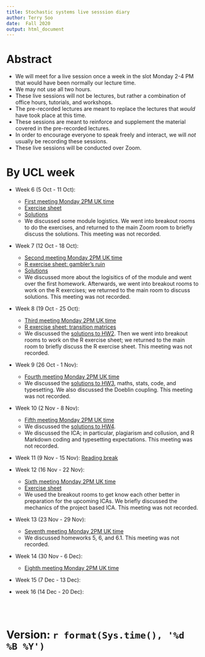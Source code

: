 ```yaml
---
title: Stochastic systems live sesssion diary
author: Terry Soo
date:  Fall 2020
output: html_document
---
```


#  Abstract

* We will meet for a live session once a week in the slot Monday 2-4 PM that would have been normally our lecture time.   
* We may not use all two hours.    
* These live sessions will not be lectures, but rather a combination of office hours, tutorials, and workshops.   
* The pre-recorded lectures are meant to replace the lectures that *would* have took place at this time.   
*  These sessions are meant to reinforce and supplement the material covered in the pre-recorded lectures. 
* In order to encourage everyone to speak freely and interact, we will *not* usually be recording these sessions.
* These live sessions will be conducted over Zoom. 




# By UCL week


* Week 6 (5 Oct - 11 Oct): 

    + [First meeting Monday 2PM UK time](https://ucl.zoom.us/j/5904204711)
    + [Exercise sheet](https://tsoo-math.github.io/ucl/class1.html)
    +  [Solutions](https://tsoo-math.github.io/ucl/class1sol.html)
    +  We discussed some module logistics.  We went into breakout rooms to do the exercises, and returned to the main Zoom room to briefly discuss the solutions.  This meeting was not recorded.   
* Week 7 (12 Oct - 18 Oct):
    +  [Second meeting Monday 2PM UK time](https://ucl.zoom.us/j/5904204711)
    +  [R exercise sheet: gambler's ruin](https://tsoo-math.github.io/ucl/gambler.html)
    +  [Solutions](https://tsoo-math.github.io/ucl/gambler-sol.html)
    +  We discussed more about the logisitics of of the module and went over the first homework.  Afterwards, we went into breakout rooms to work on the R exercises; we returned to the main room to discuss solutions.  This meeting was not recorded.
* Week 8 (19 Oct - 25 Oct):
    +  [Third meeting Monday 2PM UK time](https://ucl.zoom.us/j/5904204711)
    +  [R exercise sheet: transition matrices](https://tsoo-math.github.io/ucl/class3.html)
    +  We discussed the [solutions to HW2](https://tsoo-math.github.io/ucl/QHW2-sol.html).  Then we went into breakout rooms to work on the R exercise sheet; we returned to the main room to briefly discuss the  R exercise sheet.  This meeting was not recorded.
* Week 9 (26 Oct - 1 Nov):
    +  [Fourth meeting Monday 2PM UK time](https://ucl.zoom.us/j/5904204711)
    +  We discussed the [solutions to HW3](https://tsoo-math.github.io/ucl/QHW3-sol.html), maths, stats, code, and typesetting.  We also discussed the Doeblin coupling.  This meeting was not recorded.
* Week 10 (2 Nov - 8 Nov):   
    +  [Fifth meeting Monday 2PM UK time](https://ucl.zoom.us/j/5904204711)
    +  We discussed the [solutions to HW4](https://tsoo-math.github.io/ucl/QHW4-sol.html).   
    +  We discussed the ICA; in particular,  plagiarism and collusion, and R Markdown coding and typesetting expectations.    This meeting was not recorded.
    
* Week 11 (9 Nov - 15 Nov):  [Reading break](https://www.youtube.com/watch?v=kI6MWZrl8v8)


* Week 12 (16 Nov - 22 Nov): 
    +  [Sixth meeting Monday 2PM UK time](https://ucl.zoom.us/j/5904204711)
    +  [Exercise sheet](https://tsoo-math.github.io/ucl/class6.html)
    +  We used the breakout rooms to get know each other better in preparation for the upcoming ICAs.  We briefly discussed the mechanics of the project based ICA.  This meeting was not recorded.   

* Week 13 (23 Nov - 29 Nov):
    +  [Seventh meeting Monday 2PM UK time](https://ucl.zoom.us/j/5904204711)
    +   We discussed homeworks 5, 6, and 6.1.  This meeting was not recorded.

* Week 14 (30 Nov - 6 Dec): 
    +  [Eighth meeting Monday 2PM UK time](https://ucl.zoom.us/j/5904204711)

* Week 15 (7 Dec - 13 Dec):
* week 16 (14 Dec - 20 Dec):


<br>
<br>

# Version: `r format(Sys.time(), '%d %B %Y')`

<br>
<br>
<br>
